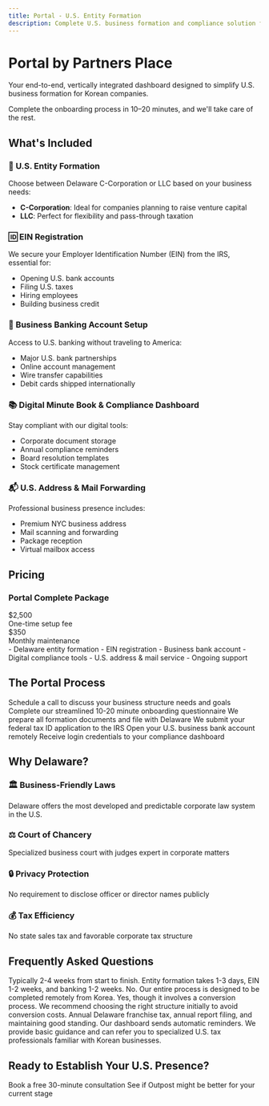 ```yaml
---
title: Portal - U.S. Entity Formation
description: Complete U.S. business formation and compliance solution for Korean startups
---
```


# Portal by Partners Place

Your end-to-end, vertically integrated dashboard designed to simplify U.S. business formation for Korean companies.

<Note>
Complete the onboarding process in 10–20 minutes, and we'll take care of the rest.
</Note>

## What's Included

### 🏢 U.S. Entity Formation
Choose between Delaware C-Corporation or LLC based on your business needs:

- **C-Corporation**: Ideal for companies planning to raise venture capital
- **LLC**: Perfect for flexibility and pass-through taxation

### 🆔 EIN Registration
We secure your Employer Identification Number (EIN) from the IRS, essential for:
- Opening U.S. bank accounts
- Filing U.S. taxes
- Hiring employees
- Building business credit

### 🏦 Business Banking Account Setup
Access to U.S. banking without traveling to America:
- Major U.S. bank partnerships
- Online account management
- Wire transfer capabilities
- Debit cards shipped internationally

### 📚 Digital Minute Book & Compliance Dashboard
Stay compliant with our digital tools:
- Corporate document storage
- Annual compliance reminders
- Board resolution templates
- Stock certificate management

### 📬 U.S. Address & Mail Forwarding
Professional business presence includes:
- Premium NYC business address
- Mail scanning and forwarding
- Package reception
- Virtual mailbox access

## Pricing

<PricingCard>
  <PricingCardHeader>
    <h3>Portal Complete Package</h3>
  </PricingCardHeader>
  <PricingCardPrice>
    <div>$2,500</div>
    <div>One-time setup fee</div>
  </PricingCardPrice>
  <PricingCardPrice>
    <div>$350</div>
    <div>Monthly maintenance</div>
  </PricingCardPrice>
  <PricingCardFeatures>
    - Delaware entity formation
    - EIN registration
    - Business bank account
    - Digital compliance tools
    - U.S. address & mail service
    - Ongoing support
  </PricingCardFeatures>
</PricingCard>

## The Portal Process

<Steps>
  <Step title="Initial Consultation">
    Schedule a call to discuss your business structure needs and goals
  </Step>
  <Step title="Online Onboarding">
    Complete our streamlined 10-20 minute onboarding questionnaire
  </Step>
  <Step title="Document Preparation">
    We prepare all formation documents and file with Delaware
  </Step>
  <Step title="EIN Application">
    We submit your federal tax ID application to the IRS
  </Step>
  <Step title="Banking Setup">
    Open your U.S. business bank account remotely
  </Step>
  <Step title="Dashboard Access">
    Receive login credentials to your compliance dashboard
  </Step>
</Steps>

## Why Delaware?

### 🏛️ Business-Friendly Laws
Delaware offers the most developed and predictable corporate law system in the U.S.

### ⚖️ Court of Chancery
Specialized business court with judges expert in corporate matters

### 🔒 Privacy Protection
No requirement to disclose officer or director names publicly

### 💰 Tax Efficiency
No state sales tax and favorable corporate tax structure

## Frequently Asked Questions

<AccordionGroup>
  <Accordion title="How long does the entire process take?">
    Typically 2-4 weeks from start to finish. Entity formation takes 1-3 days, EIN 1-2 weeks, and banking 1-2 weeks.
  </Accordion>
  
  <Accordion title="Do I need to travel to the U.S.?">
    No. Our entire process is designed to be completed remotely from Korea.
  </Accordion>
  
  <Accordion title="Can I change from LLC to C-Corp later?">
    Yes, though it involves a conversion process. We recommend choosing the right structure initially to avoid conversion costs.
  </Accordion>
  
  <Accordion title="What ongoing compliance is required?">
    Annual Delaware franchise tax, annual report filing, and maintaining good standing. Our dashboard sends automatic reminders.
  </Accordion>
  
  <Accordion title="Can Portal help with U.S. taxes?">
    We provide basic guidance and can refer you to specialized U.S. tax professionals familiar with Korean businesses.
  </Accordion>
</AccordionGroup>

## Ready to Establish Your U.S. Presence?

<CardGroup cols={2}>
  <Card title="Schedule Consultation" icon="calendar" href="mailto:info@partners.place">
    Book a free 30-minute consultation
  </Card>
  <Card title="Compare with Outpost" icon="scale-balanced" href="/services/outpost">
    See if Outpost might be better for your current stage
  </Card>
</CardGroup>